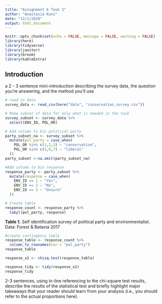 ```yaml
---
title: "Assignment 6 Task 2"
author: "Anastasia Kunz"
date: "12/1/2020"
output: html_document
---
```


```r
knitr::opts_chunk$set(echo = FALSE, message = FALSE, warning = FALSE)
library(here)
library(tidyverse)
library(janitor)
library(broom)
library(kableExtra)
```

## Introduction 

 a 2 - 3 sentence mini-introduction describing the survey data, the question you’re answering, and the method you’ll use

```r
# read in data
survey_data <- read_csv(here("data", "conservation_survey.csv"))
```

```r
# Make subset of data for only what is needed in the task
survey_subset <- survey_data %>% 
  select(ENV_ID, POL_OR)
```

```r
# Add column to bin political party
party_subset_na <- survey_subset %>% 
  mutate(pol_party = case_when(
    POL_OR %in% c(1,2,3) ~ "conservative", 
    POL_OR %in% c(5,6,7) ~ "liberal"
  ))
party_subset <-na.omit(party_subset_na)
```

```r
#Add column to bin response
response_party <- party_subset %>% 
  mutate(response = case_when(
    ENV_ID == 1 ~ "Yes",
    ENV_ID == 2 ~ "No",
    ENV_ID == 3 ~ "Unsure"
  ))
```

```r
# Create table 
response_count <- response_party %>% 
  tabyl(pol_party, response)
```
 
**Table 1.** Self identification survey of political party and environmentalist. Data: Forest & Batavia 2017
```r
#create contingency table 
response_table <- response_count %>% 
  column_to_rownames(var = "pol_party")
response_table

```

```r

response_x2 <- chisq.test(response_table)

response_tidy <- tidy(response_x2)
response_tidy
```

2-3 sentences, using in-line referencing to the chi-square test results, describe the results of the statistical test and briefly highlight major takeaways that your reader should learn from your analysis (i.e., you should refer to the actual proportions here).


